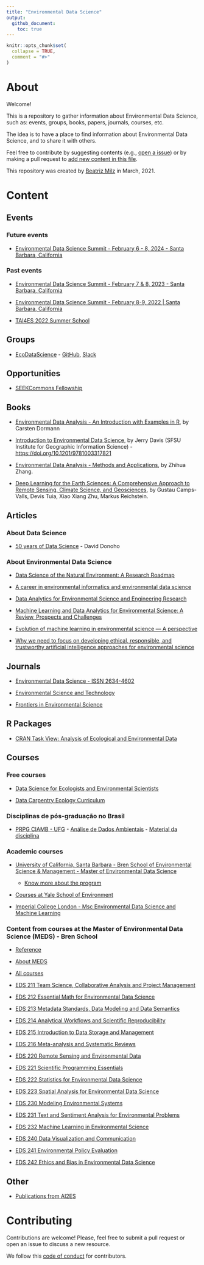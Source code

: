 ```yaml
---
title: "Environmental Data Science"
output: 
  github_document:
    toc: true
---
```


<!-- README.md is generated from README.Rmd. Please edit that file -->

```r
knitr::opts_chunk$set(
  collapse = TRUE,
  comment = "#>"
)
```

# About

Welcome! 

This is a repository to gather information about Environmental Data Science, such as: events, groups, books, papers, journals, courses, etc.

The idea is to have a place to find information about Environmental Data Science, and to share it with others.

Feel free to contribute by suggesting contents (e.g., [open a issue](https://github.com/beatrizmilz/Environmental-Data-Science/issues)) or by making a pull request to [add new content in this file](https://github.com/beatrizmilz/Environmental-Data-Science/blob/main/README.Rmd).

This repository was created by [Beatriz Milz](https://beamilz.com/) in March, 2021.

# Content

## Events

### Future events

- [Environmental Data Science Summit - February 6 - 8, 2024 - Santa Barbara, California](https://www.nceas.ucsb.edu/environmental-data-science-summit)

### Past events

- [Environmental Data Science Summit - February 7 & 8, 2023 - Santa Barbara, California](https://eds-summit.github.io/)

- [Environmental Data Science Summit - February 8-9, 2022 | Santa Barbara, California](https://eds-summit.github.io/)

- [TAI4ES 2022 Summer School](https://www2.cisl.ucar.edu/events/tai4es-2022-summer-school)


## Groups

- [EcoDataScience](https://eco-data-science.github.io/) - [GitHub](https://github.com/eco-data-science), [Slack](https://join.slack.com/t/ecodatascience/shared_invite/enQtNTE1MjAxMTU2NjQwLTZmYjQ5OGIyNjM0YTM4ZDhiMTA2Njc1Mjg2YjFlYWEwZDhlNjJmMTE3MzI2ZmM4ZTJhYTczNmZhYjk3YTI5NjU)

## Opportunities



- [SEEKCommons Fellowship](https://seekcommons.org/fellowship-application.html)


## Books

- [Environmental Data Analysis - An Introduction with Examples in R](https://link.springer.com/book/10.1007/978-3-030-55020-2), by Carsten Dormann

- [Introduction to Environmental Data Science](https://bookdown.org/igisc/EnvDataSci/), by Jerry Davis (SFSU Institute for Geographic Information Science) -  <https://doi.org/10.1201/9781003317821>

- [Environmental Data Analysis - Methods and Applications](https://www.degruyter.com/document/doi/10.1515/9783111012681/html?lang=en), by Zhihua Zhang.

- [Deep Learning for the Earth Sciences: A Comprehensive Approach to Remote Sensing, Climate Science, and Geosciences](https://onlinelibrary.wiley.com/doi/book/10.1002/9781119646181), by Gustau Camps-Valls, Devis Tuia, Xiao Xiang Zhu, Markus Reichstein.


## Articles

### About Data Science

- [50 years of Data Science](https://www.tandfonline.com/doi/full/10.1080/10618600.2017.1384734) - David Donoho

### About Environmental Data Science

- [Data Science of the Natural Environment: A Research Roadmap](https://doi.org/10.3389/fenvs.2019.00121)

- [A career in environmental informatics and environmental data science](https://doi.org/10.1002/fee.2038)

- [Data Analytics for Environmental Science and Engineering Research](https://doi.org/10.1021/acs.est.1c01026)

- [Machine Learning and Data Analytics for Environmental Science: A Review, Prospects and Challenges](https://iopscience.iop.org/article/10.1088/1757-899X/955/1/012107/meta)

- [Evolution of machine learning in environmental science — A perspective](https://doi.org/10.1017/eds.2022.2)

- [Why we need to focus on developing ethical, responsible, and trustworthy artificial intelligence approaches for environmental science](https://doi.org/10.1017/eds.2022.5)


## Journals

- [Environmental Data Science - ISSN 2634-4602](https://www.cambridge.org/core/journals/environmental-data-science)

- [Environmental Science and Technology](https://pubs.acs.org/journal/esthag)

- [Frontiers in Environmental Science](https://www.frontiersin.org/journals/environmental-science)


## R Packages

- [CRAN Task View: Analysis of Ecological and Environmental Data](https://cran.r-project.org/web/views/Environmetrics.html)


## Courses

### Free courses

- [Data Science for Ecologists and Environmental Scientists](https://ourcodingclub.github.io/course)

- [Data Carpentry Ecology Curriculum](https://datacarpentry.org/lessons/#ecology-workshop)

### Disciplinas de pós-graduação no Brasil

- [PRPG CIAMB - UFG](https://ciamb.prpg.ufg.br/) - [Análise de Dados Ambientais](https://files.cercomp.ufg.br/weby/up/104/o/An%C3%A1lise_de_Dados_Ambientais.pdf) - [Material da disciplina](https://lhmet.github.io/adar-ebook/)

### Academic courses 

- [University of California, Santa Barbara - Bren School of Environmental Science & Management - Master of Environmental Data Science](https://bren.ucsb.edu/masters-programs/master-environmental-data-science)
  - [Know more about the program](https://bren.ucsb.edu/attend-webinar) 

- [Courses at Yale School of Environment](https://environment.yale.edu/data-science/courses/)

- [Imperial College London - Msc Environmental Data Science and Machine Learning](https://www.imperial.ac.uk/study/pg/earth-science/environmental-data-science-machine-learning/)


### Content from courses at the Master of Environmental Data Science (MEDS) - Bren School

- [Reference](https://my.sa.ucsb.edu/catalog/Current/CollegesDepartments/bren/Index.aspx?DeptTab=Graduate)

- [About MEDS](https://ucsb-meds.github.io/)

- [All courses](https://ucsb-meds.github.io/courses.html)

- [EDS 211 Team Science, Collaborative Analysis and Project Management](https://bbest.github.io/eds211-team/)   
- [EDS 212 Essential Math for Environmental Data Science](https://allisonhorst.github.io/EDS_212_essential-math/) 
- [EDS 213 Metadata Standards, Data Modeling and Data Semantics](https://brunj7.github.io/EDS-213-metadata/) 
- [EDS 214 Analytical Workflows and Scientific Reproducibility](https://brunj7.github.io/EDS-214-analytical-workflows/) 
- [EDS 215 Introduction to Data Storage and Management](https://jamesfrew.github.io/EDS_215_data_management/) 
- [EDS 216 Meta-analysis and Systematic Reviews](https://ucsbhydro.github.io/EDS_216_meta-analysis/) 
- [EDS 220 Remote Sensing and Environmental Data](https://samanthastevenson.github.io/EDS220_site/) 
- [EDS 221 Scientific Programming Essentials](https://allisonhorst.github.io/EDS_221_programming-essentials/) 
- [EDS 222 Statistics for Environmental Data Science](https://tcarleton.github.io/EDS-222-stats/) 
- [EDS 223 Spatial Analysis for Environmental Data Science](https://jamesfrew.github.io/EDS_223_spatial_analysis/) 
- [EDS 230 Modeling Environmental Systems](https://naomitague.github.io/ESM232_course/) 
- [EDS 231 Text and Sentiment Analysis for Environmental Problems](https://maro406.github.io/EDS_231-text-sentiment/) 
- [EDS 232 Machine Learning in Environmental Science](https://bbest.github.io/eds232-ml/) 
- [EDS 240 Data Visualization and Communication](https://bren.ucsb.edu/courses/eds-240) 
- [EDS 241 Environmental Policy Evaluation](https://bren.ucsb.edu/courses/eds-241) 
- [EDS 242 Ethics and Bias in Environmental Data Science](https://bren.ucsb.edu/courses/eds-242) 



## Other

- [Publications from AI2ES](https://www.ai2es.org/publications/)

# Contributing

Contributions are welcome! Please, feel free to submit a pull request or open an issue to discuss a new resource.

We follow this [code of conduct](https://www.contributor-covenant.org/version/2/1/code_of_conduct/) for contributors.

